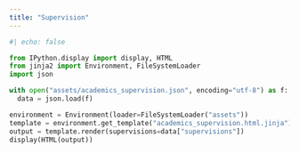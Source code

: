 ```yaml
---
title: "Supervision"
---
```


```python
#| echo: false

from IPython.display import display, HTML
from jinja2 import Environment, FileSystemLoader
import json

with open("assets/academics_supervision.json", encoding="utf-8") as f:
  data = json.load(f)

environment = Environment(loader=FileSystemLoader("assets"))
template = environment.get_template("academics_supervision.html.jinja")
output = template.render(supervisions=data["supervisions"])
display(HTML(output))
```
